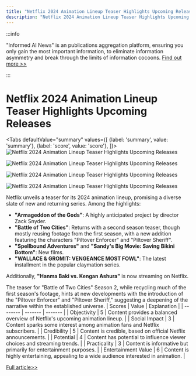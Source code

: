 ```yaml
---
title: "Netflix 2024 Animation Lineup Teaser Highlights Upcoming Releases"
description: "Netflix 2024 Animation Lineup Teaser Highlights Upcoming Releases"
---
```



:::info

"Informed AI News" is an publications aggregation platform, ensuring you only gain the most important information, to eliminate information asymmetry and break through the limits of information cocoons.  [Find out more >>](/docs/guides)

:::

# Netflix 2024 Animation Lineup Teaser Highlights Upcoming Releases


<Tabs
	defaultValue="summary"
	values={[
	{label: 'summary', value: 'summary'},
	{label: 'score', value: 'score'},
]}>
<TabItem value="summary">
<img
  src="https://image.informedainews.com/2024/06/Ent-XTt-1717829566-0.jpg"
  alt="Netflix 2024 Animation Lineup Teaser Highlights Upcoming Releases"
/>

<img
  src="https://image.informedainews.com/2024/06/Ent-V87-1717829566-1.jpg"
  alt="Netflix 2024 Animation Lineup Teaser Highlights Upcoming Releases"
/>

<img
  src="https://image.informedainews.com/2024/06/Ent-oPW-1717829566-2.jpg"
  alt="Netflix 2024 Animation Lineup Teaser Highlights Upcoming Releases"
/>

<img
  src="https://image.informedainews.com/2024/06/Ent-ZLl-1717829566-3.jpg"
  alt="Netflix 2024 Animation Lineup Teaser Highlights Upcoming Releases"
/>



Netflix unveils a teaser for its 2024 animation lineup, promising a diverse slate of new and returning series. Among the highlights:

- **"Armageddon of the Gods"**: A highly anticipated project by director Zack Snyder.
- **"Battle of Two Cities"**: Returns with a second season teaser, though mostly reusing footage from the first season, with a new addition featuring the characters "Piltover Enforcer" and "Piltover Sheriff".
- **"Spellbound Adventures"** and **"Sandy's Big Movie: Saving Bikini Bottom"**: New films.
- **"WALLACE & GROMIT: VENGEANCE MOST FOWL"**: The latest installment in the popular claymation series.

Additionally, **"Hanma Baki vs. Kengan Ashura"** is now streaming on Netflix.

The teaser for "Battle of Two Cities" Season 2, while recycling much of the first season's footage, hints at new developments with the introduction of the "Piltover Enforcer" and "Piltover Sheriff," suggesting a deepening of the narrative within the established universe.
</TabItem>
<TabItem value="score">
	| Scores     | Value   | Explanation |
	| -------- | ------- | ------- |
	| Objectivity  | 5    | Content provides a balanced overview of Netflix's upcoming animation lineup.    |
	| Social Impact | 3     | Content sparks some interest among animation fans and Netflix subscribers.    |
	| Credibility    | 5    | Content is credible, based on official Netflix announcements.    |
	| Potential    | 4    | Content has potential to influence viewer choices and streaming trends.    |
	| Practicality    | 3    | Content is informative but primarily for entertainment purposes.    |
	| Entertainment Value    | 6    | Content is highly entertaining, appealing to a wide audience interested in animation.    |
</TabItem>
</Tabs>

[Full article>>](https://www.gcores.com/articles/183046)

